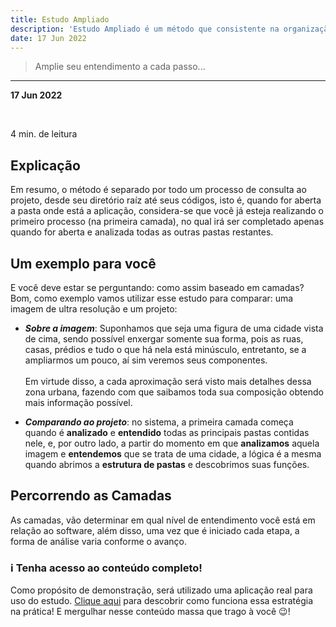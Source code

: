 ```yaml
---
title: Estudo Ampliado
description: 'Estudo Ampliado é um método que consistente na organização de projetos web, a fim de oferecer o poder da compreensão de arquitetura geral de toda a obra do sistema.'
date: 17 Jun 2022
---
```


> Amplie seu entendimento a cada passo...


***

<b>17 Jun 2022</b>

<br/>

<span>4 min. de leitura</span>

## Explicação

Em resumo, o método é separado por todo um processo de consulta ao projeto, desde seu diretório raíz até seus códigos, isto é, quando for aberta a pasta onde está a aplicação, considera-se que você já esteja realizando o primeiro processo (na primeira camada), no qual irá ser completado apenas quando for aberta e analizada todas as outras pastas restantes.

## Um exemplo para você

E você deve estar se perguntando: como assim baseado em camadas? Bom, como exemplo vamos utilizar esse estudo para comparar: uma imagem de ultra resolução e um projeto:

- _**Sobre a imagem**_: Suponhamos que seja uma figura de uma cidade vista de cima, sendo possível enxergar somente sua forma, pois as ruas, casas, prédios e tudo o que há nela está minúsculo, entretanto, se a ampliarmos um pouco, aí sim veremos seus componentes. <br/> <br/> Em virtude disso, a cada aproximação será visto mais detalhes dessa zona urbana, fazendo com que saibamos toda sua composição obtendo mais informação possível.

- _**Comparando ao projeto**_: no sistema, a primeira camada começa quando é **analizado** e **entendido** todas as principais pastas contidas nele, e, por outro lado, a partir do momento em que **analizamos** aquela imagem e **entendemos** que se trata de uma cidade, a lógica é a mesma quando abrimos a **estrutura de pastas** e descobrimos suas funções.

## Percorrendo as Camadas

As camadas, vão determinar em qual nível de entendimento você está em relação ao software, além disso, uma vez que é iniciado cada etapa, a forma de análise varia conforme o avanço.

### ℹ️ Tenha acesso ao conteúdo completo!

Como propósito de demonstração, será utilizado uma aplicação real para uso do estudo. [Clique aqui](https://github.com/Sancruz-dev/estudo-ampliado) para descobrir como funciona essa estratégia na prática! E mergulhar nesse conteúdo massa que trago à você 😉!
